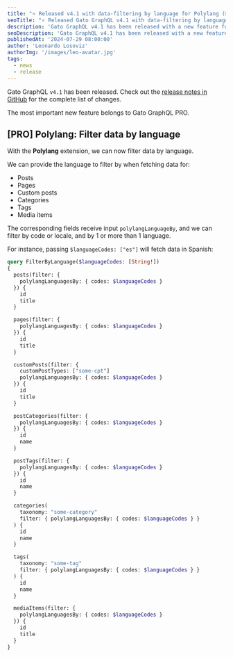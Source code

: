 ```yaml
---
title: "⭐️ Released v4.1 with data-filtering by language for Polylang (PRO)"
seoTitle: "⭐️ Released Gato GraphQL v4.1 with data-filtering by language for Polylang (PRO)"
description: 'Gato GraphQL v4.1 has been released with a new feature for multilingual sites: Filter data by language (for the PRO integration with Polylang)'
seoDescription: 'Gato GraphQL v4.1 has been released with a new feature for multilingual sites: Filter data by language (for the PRO integration with Polylang)'
publishedAt: '2024-07-29 08:00:00'
author: 'Leonardo Losoviz'
authorImg: '/images/leo-avatar.jpg'
tags:
  - news
  - release
---
```


Gato GraphQL `v4.1` has been released. Check out the [release notes in GitHub](https://github.com/GatoGraphQL/GatoGraphQL/releases/tag/4.1.0) for the complete list of changes.

The most important new feature belongs to Gato GraphQL PRO.

## [PRO] Polylang: Filter data by language

With the **Polylang** extension, we can now filter data by language.

We can provide the language to filter by when fetching data for:

- Posts
- Pages
- Custom posts
- Categories
- Tags
- Media items

The corresponding fields receive input `polylangLanguageBy`, and we can filter by code or locale, and by 1 or more than 1 language.

For instance, passing `$languageCodes: ["es"]` will fetch data in Spanish:

```graphql
query FilterByLanguage($languageCodes: [String!])
{
  posts(filter: {
    polylangLanguagesBy: { codes: $languageCodes }
  }) {
    id
    title
  }

  pages(filter: {
    polylangLanguagesBy: { codes: $languageCodes }
  }) {
    id
    title
  }

  customPosts(filter: {
    customPostTypes: ["some-cpt"]
    polylangLanguagesBy: { codes: $languageCodes }
  }) {
    id
    title
  }

  postCategories(filter: {
    polylangLanguagesBy: { codes: $languageCodes }
  }) {
    id
    name
  }

  postTags(filter: {
    polylangLanguagesBy: { codes: $languageCodes }
  }) {
    id
    name
  }

  categories(
    taxonomy: "some-category"
    filter: { polylangLanguagesBy: { codes: $languageCodes } }
  ) {
    id
    name
  }

  tags(
    taxonomy: "some-tag"
    filter: { polylangLanguagesBy: { codes: $languageCodes } }
  ) {
    id
    name
  }

  mediaItems(filter: {
    polylangLanguagesBy: { codes: $languageCodes }
  }) {
    id
    title
  }
}
```
